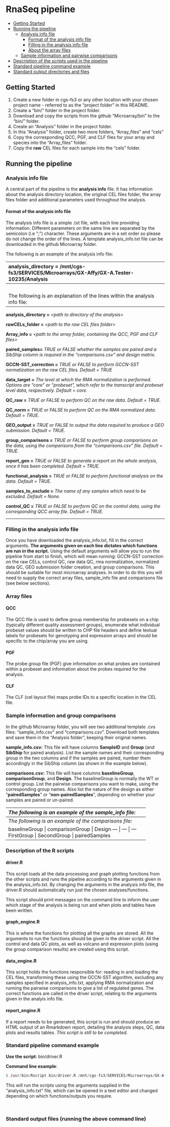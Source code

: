 RnaSeq pipeline
================

-   [Getting Started](#getting-started)
-   [Running the pipeline](#running-the-pipeline)
    -   [Analysis info file](#analysis-info-file)
        -   [Format of the analysis info file](#format-of-the-analysis-info-file)
        -   [Filling in the analysis info file](#filling-in-the-analysis-info-file)
        -   [About the array files](#array-files)
    -   [Sample information and pairwise comparisons](#sample-information-and-group-comparisons)
-   [Description of the scripts used in the pipeline](#description-of-the-r-scripts)
-   [Standard pipeline command example](#standard-pipeline-command-example)
-   [Standard output directories and files](#standard-output-files-running-the-above-command-line)
    
    
## Getting Started
1. Create a new folder in cgs-fs3 or any other location with your chosen project name - referred to as the "project folder" in this README.   
2. Create a "bin/" folder in the project folder.   
3. Download and copy the scripts from the github "Microarray/bin" to the "bin/" folder. 
4. Create an "Analysis" folder in the project folder. 
5. In this "Analysis" folder, create two more folders, "Array_files" and "cels"
6. Copy the corresponding QCC, PGF, and CLF files for your array and species into the "Array_files" folder. 
7. Copy the **raw** CEL files for each sample into the "cels" folder. 


## Running the pipeline

### Analysis info file
A central part of the pipeline is the **analysis info** file. It has information about the analysis directory location, the original CEL files folder, the array files folder and additional parameters used throughout the analysis. 

#### Format of the analysis info file
The analysis info file is a simple .txt file, with each line providing information. Different parameters on the same line are separated by the semicolon (i.e ";") character. These arguments are in a set order so please do not change the order of the lines. A template analysis_info.txt file can be downloaded in the github Microarray folder.    


The following is an example of the analysis info file:   

----------------------------------------------------------------------------------------------------
**analysis_directory =** /mnt/cgs-fs3/SERVICES/Microarrays/GX-Affy/GX-A.Tester-10235/Analysis

**rawCELs_folder =** /mnt/cgs-fs3/SERVICES/Microarrays/GX-Affy/GX-A.Tester-10235/Analysis/cels 

**Array_info  =** /mnt/cgs-fs3/SERVICES/Microarrays/GX-Affy/GX-A.Tester-10235/Analysis/Array_files

**GCCN-SST_correction =** TRUE

**data_target =** core

**QC_raw =** TRUE

**QC_norm =** TRUE

**GEO_output =** TRUE

**group_comparisons =** TRUE

**report_gen =** TRUE

**functional_analysis =** TRUE

**samples_to_exclude =** None

**control_QC =** TRUE

------------------------------------------------------------------------------------------------------
<br>

The following is an explanation of the lines within the analysis info file:  

------------------------------------------------------------------------------------------------------
**analysis_directory =** *\<path to directory of the analysis\>* 

**rawCELs_folder =** *\<path to the raw CEL files folder\>*  

**Array_info =** *\<path to the array folder, containing the QCC, PGF and CLF files\>*   

**paired_samples=** *TRUE or FALSE whether the samples are paired and a SibShip column is required in the "comparisons.csv" and design matrix.*

**GCCN-SST_correction =** *TRUE or FALSE to perform GCCN-SST normalization on the raw CEL files. Default = TRUE*

**data_target =** *The level at which the RMA normalization is performed. Options are "core" or "probeset", which refer to the transcript and probeset level data, respectively. Default = core.*

**QC_raw =** *TRUE or FALSE to perform QC on the raw data. Default = TRUE.*

**QC_norm =** *TRUE or FALSE to perform QC on the RMA normalized data. Default = TRUE.*

**GEO_output =** *TRUE or FALSE to output the data required to produce a GEO submission. Default = TRUE.*

**group_comparisons =** *TRUE or FALSE to perform group comparisons on the data, using the comparisons from the "comparisons.csv" file. Default = TRUE.*

**report_gen =** *TRUE or FALSE to generate a report on the whole analysis, once it has been completed. Default = TRUE.*

**functional_analysis =** *TRUE or FALSE to perform functional analysis on the data. Default = TRUE.*

**samples_to_exclude =** *The name of any samples which need to be excluded. Default = None.*

**control_QC =** *TRUE or FALSE to perform QC on the control data, using the corresponding QCC array file. Default = TRUE.*

    
 ------------------------------------------------------------------------------------------------------  
   
### Filling in the analysis info file 
Once you have downloaded the analysis_info.txt, fill in the correct arguments. **The arguments given on each line dictates which functions are run in the script.** Using the default arguments will allow you to run the pipeline from start to finish, which will mean running: GCCN-SST correction on the raw CELs, control QC, raw data QC, rma normalization, normalized data QC, GEO submission folder creation, and group comparisons. This should be suitable for most microarray analyses. In order to do this you will need to supply the correct array files, sample_info file and comparisons file (see below sections). 


### Array files   

#### QCC 
The QCC file is used to define group membership for probesets on a chip (typically different quality assessment groups), enumerate what individual probeset values should be written to CHP file headers and define textual labels for probesets for genotyping and expression arrays and should be specific to the chip/array you are using.   

#### PGF 
The probe group file (PGF) give information on what probes are contained within a probeset and information about the probes required for the analysis. 

#### CLF 
The CLF (cel layout file) maps probe IDs to a specific location in the CEL file.  


### Sample information and group comparisons
In the github Microarray folder, you will see two additional template .cvs files: "sample_info.csv" and "comparisons.csv". Download both templates and save them in the "Analysis folder", keeping their original names. 

**sample_info.csv:**
This file will have columns **SampleID** and **Group** (and **SibShip** for paired analysis). List the sample names and their corresponding group in the two columns and if the samples are paired, number them accordingly in the SibShip column (as shown in the example below).


**comparisons.csv:**
This file will have columns **baselineGroup**, **comparisonGroup**, and **Design**. The baselineGroup is normally the WT or control group. List the pairwise comparisons you want to make, using the corresponding group names. Also list the nature of the design as either  "**pairedSamples**" or "**non-pairedSamples**", depending on whether your samples are paired or un-paired. 

----------------------------------------------------------------
*The following is an example of the sample_info file:*


Sample.Name  | Sample.Group | SibShip
--- | --- | ---
Sample1  | FirstGroup | 1
Sample2  | SecondGroup | 1
Sample3  | FirstGroup | 2
Sample4  | SecondGroup | 2
Sample5  | FirstGroup | 3
Sample6  | SecondGroup | 3


--------------------------------------------------------------
*The following is an example of the comparisons file:*


baselineGroup  | comparisonGroup | Design
--- | --- | ---
FirstGroup  | SecondGroup | pairedSamples

------------------------------------------------------------------



### Description of the R scripts

#### driver.R 
This script loads all the data processing and graph plotting functions from the other scripts and runs the pipeline according to the arguments given in the analysis_info.txt. By changing the arguments in the analysis info file, the driver.R should automatically run just the chosen analyses/functions.

This script should print messages on the command line to inform the user which stage of the analysis is being run and when plots and tables have been written. 

#### graph_engine.R
This is where the functions for plotting all the graphs are stored. All the arguments to run the functions should be given in the driver script. All the control and data QC plots, as well as volcano and expression plots (using the group comparison results) are created using this script.  

#### data_engine.R
This script holds the functions responsible for: reading in and loading the CEL files, transforming these using the GCCN-SST algorithm, excluding any samples specified in analysis_info.txt, applying RMA normalization and running the pairwise comparisons to give a list of regulated genes. The correct functions are called in the driver script, relating to the arguments given in the analyis info file.    

#### report_engine.R
If a report needs to be generated, this script is run and should produce an HTML output of an Rmarkdown report, detailing the analysis steps, QC, data plots and results tables. *This script is still to be completed.*



### Standard pipeline command example

**Use the script**: bin/driver.R

**Command line example**:

```r
$ /usr/bin/Rscript bin/driver.R /mnt/cgs-fs3/SERVICES/Microarrays/GX-A-Tester-xxx/Analysis/analysis_info.txt
```

This will run the scripts using the arguments supplied in the "analysis_info.txt" file, which can be opened in a text editor and changed depending on which functions/outputs you require.

<br>   

### Standard output files (running the above command line)
